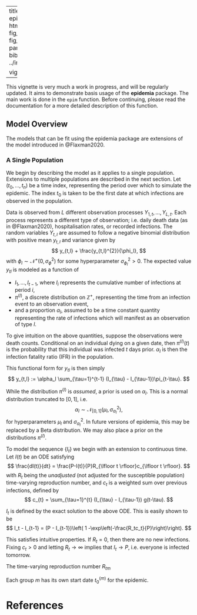 
---
title: "Introduction to epidemia"
output: 
  html_document:
    fig_width: 10
    fig_height: 4
    pandoc_args:
      --webtex
bibliography: ../inst/REFERENCES.bib
  
vignette: >
  %\VignetteIndexEntry{Introduction to epidemia}
  %\VignetteEngine{knitr::rmarkdown}
  \usepackage[utf8]{inputenc}
---

This vignette is very much a work in progress, and will be regularly updated. It aims to demonstrate basis usage of the **epidemia** package. The main work is done in the `epim` function. Before continuing, please read the documentation for a more detailed description of this function.

## Model Overview

The models that can be fit using the epidemia package are extensions of the model introduced in @Flaxman2020. 


### A Single Population

We begin by describing the model as it applies to a single population. Extensions to multiple populations are described in the next section. Let $(t_0, \ldots, t_n)$ be a time index, representing the period over which to simulate the epidemic. The index $t_0$ is taken to be the first date at which infections are observed in the population.


Data is observed from $L$ different observation processes $Y_{1,t}, \ldots, Y_{L,t}$. Each process represents a different type of observation; i.e. daily death data (as in @Flaxman2020), hospitalisation rates, or recorded infections. The random variables $Y_{t,l}$ are assumed to follow a negative binomial distribution with positive mean $y_{t,l}$ and variance given by
$$
 y_{t,l} + \frac{y_{t,l}^{2}}{\phi_l},
$$
with $\phi_l \sim \mathcal{N}^+(0,\sigma^2_{\phi})$ for some hyperparameter $\sigma^2_{\phi_l} > 0$. The expected value $y_{tl}$ is modeled as a function of 

* $I_1, \ldots, I_{t-1}$, where $I_i$ represents the cumulative number of infections at period $i$, 
* $\pi^{(l)}$, a discrete distribution on $\mathbb{Z}^+$, representing the time from an infection event to an observation event, 
* and a proportion $\alpha_l$, assumed to be a time constant quantity representing the rate of infections which will manifest as an observation of type $l$. 

To give intuition on the above quantities, suppose the observations were death counts. Conditional on an individual dying on a given date, then $\pi^{(l)}(t)$ is the probability that this individual was infected $t$ days prior. $\alpha_{l}$ is then the infection fatality ratio (IFR) in the population.

This functional form for $y_{tl}$ is then simply
$$
y_{t,l} := \alpha_l \sum_{\tau=1}^{t-1} (I_{\tau} - I_{\tau-1})\pi_{t-\tau}.
$$

While the distribution $\pi^{(l)}$ is *assumed*, a prior is used on $\alpha_l$. This is a normal distribution truncated to $[0,1]$, i.e. 
$$
\alpha_l \sim \mathcal{N}_{[0,1]}(\mu_l, \sigma^2_{\alpha_l}),
$$
for hyperparameters $\mu_l$ and $\sigma^2_{\alpha_l}$. In future versions of epidemia, this may be replaced by a Beta distribution. We may also place a prior on the distributions $\pi^{(l)}$.


To model the sequence $\{I_t\}$ we begin with an extension to continuous time. Let $I(t)$ be an ODE satisfying
$$
\frac{dI(t)}{dt} = \frac{P-I(t)}{P}R_{\lfloor t \rfloor}c_{\lfloor t \rfloor}.
$$
with $R_t$ being the *unadjusted* (not adjusted for the susceptible population) time-varying reproduction number, and $c_t$ is a weighted sum over previous infections, defined by
$$
c_{t} = \sum_{\tau=1}^{t} (I_{\tau} - I_{\tau-1}) g(t-\tau).
$$

$I_t$ is defined by the exact solution to the above ODE. This is easily shown to be
$$
I_t - I_{t-1} = (P - I_{t-1})\left( 1 -\exp\left(-\frac{R_tc_t}{P}\right)\right).
$$

This satisfies intuitive properties. If $R_t = 0$, then there are no new infections. Fixing $c_t > 0$ and letting $R_t \to \infty$ implies that $I_t \to P$, i.e. everyone is infected tomorrow.


<!-- ## Multiple Populations -->


<!-- The model aims to infer the latent number of infections (attack rate) and the latent time-varying reproduction number in a set of modeled populations. -->

<!-- The model infers the latent number of infections in each  -->

<!-- There are $M$ modeled populations indexed by $\mathcal{M} := \{1, \ldots, M\}$. These could represent countries, regions within countries, or even separate age cohorts. Each group $m$ has a specified time index $t^{(m)} := \{t_{0}^{(m)}, \ldots, t_{n_m}^{(m)} \}$ representing the period over which to simulate the epidemic. The starting index $t_{0}^{(m)}$ is taken to be the first date at which infections are observed in the population.  -->


<!-- We observe $R$ different types of observation. These could be death data as in XXX, or alternatively one could use hospitalisation rates, or recorded infections. The set of all observed data is denoted by $Y$, and each $Y_{t,m,r} \in Y$ must correspond to a specific type of data $r$, a specific population $m$ and a specific date $t \in t^{(m)}$. Each observation must be a function of the underlying infection  -->






The time-varying reproduction number $R_{tm}$


Each group $m$ has its own start date $t^{(m)}_{0}$ for the epidemic.

# References


<!-- ## Europe Data -->

<!-- The package contains the dataset used in the Nature paper. Load with  -->
<!-- ```{r} -->
<!-- library(epidemia) -->
<!-- data("EuropeCovid") -->
<!-- ``` -->
<!-- `EuropeCovid` is a list containing most of the information required for `epim`. These fields are named as follows. -->
<!-- ```{r} -->
<!-- names(EuropeCovid) -->
<!-- ``` -->
<!-- We start by discussing the 'data' argument. This is a dataframe with columns referring to possible covariates for modelling $R_{tm}$. It contains one column which will specify the 'groups' to be modelled, and an additonal column giving the dates corresponding to the covariate data. Note that the covariates included here will not be used unless specified in the formula argument of `epim` -- more on this below. -->

<!-- ```{r} -->
<!-- args <- EuropeCovid -->
<!-- data <- args$data -->
<!-- head(data) -->
<!-- ``` -->

<!-- The `obs` argument is itself a list of lists. Each element of `obs` is a type of observation. This could for example be death, incidence, or hospitalisation counts. Following the Nature paper, we only consider death counts here.  -->

<!-- ```{r} -->
<!-- deaths <- args$obs$deaths -->
<!-- names(deaths) -->
<!-- ``` -->

<!-- `epim` requires a formula, which specifies the model that will be fit. At the moment, the terms in the formula must correspond to the names of columns in `data`. This will be relaxed in future versions (in line with other model fitting functions like `lm`, `glm`). -->

<!-- For simplicity, we will only consider a single country - specifically the UK.  -->
<!-- ```{r} -->
<!-- w <- data$country %in% "United_Kingdom" -->
<!-- data <- data[w,] -->
<!-- args$data <- data -->
<!-- ``` -->


<!-- ### Model 1 -->

<!-- We start by fitting a simple model with the only covariate being the indicator for lockdown. This is intuitively specified as -->
<!-- ```{r} -->
<!-- args$formula <- R(country, date) ~ 0 + lockdown  -->
<!-- ``` -->
<!-- The LHS of the formula always takes the form `R(x,y)` for some columns `x` and `y` in `data`. Epim will always use the factor levels found in `data$x` as the groups to model, and will use `data$y` to specify the modeled dates for each group. Since we removed all countries other than `United_Kingdom` from `data$country`, `epim` will only model the UK. The dates must be a consecutive range, and there must be no missing covariate data in the columns specified on the R.H.S. of the above formula. The first date found for each group is assumed to be the beginning of the epidemic, and seeding of infections begins from this date. -->


<!-- We fit this model using variational bayes as it is quick. For a full analysis, MCMC sampling should be used. -->

<!-- ```{r} -->
<!-- # can switch out for "sampling" if desired -->
<!-- args$algorithm <- "meanfield" -->
<!-- fit <- do.call("epim", args) -->
<!-- ``` -->


<!-- We can quickly plot the estimated $R_{tm}$ with the `plot_rt` function, as follows: -->

<!-- ```{r} -->
<!-- plot_rt(fit, group = "United_Kingdom") -->
<!-- ``` -->

<!-- ### Model 2 -->

<!-- We also demonstrate how to use random effects terms in the formula. We will fit a simple model replacing the lockdown covariate with a 'week specific' effect. To do this, we augment `data` to store the week as a covariate, and update the formula -->

<!-- ```{r} -->
<!-- data$week <- as.factor(format(data$date, "%V")) -->
<!-- args$data <- data -->
<!-- args$formula <- R(country,date) ~ 0  + (1 | week) -->
<!-- ``` -->

<!-- Fitting the model -->
<!-- ```{r} -->
<!-- fit <- do.call("epim", args) -->
<!-- ``` -->
<!-- and plotting -->
<!-- ```{r} -->
<!-- plot_rt(fit, "United_Kingdom") -->
<!-- ``` -->


<!-- ### Model 3 -->

<!-- We can mix fixed effects and random effects... -->

<!-- ```{r} -->
<!-- args$formula <- R(country,date) ~ 0 + lockdown  + (1 | week) -->
<!-- fit <- do.call("epim", args) -->
<!-- plot_rt(fit, "United_Kingdom") -->
<!-- ``` -->





